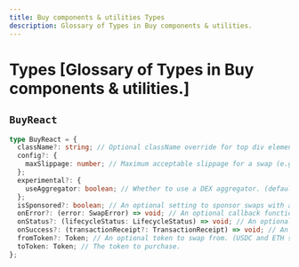 ```yaml
---
title: Buy components & utilities Types
description: Glossary of Types in Buy components & utilities.
---
```


# Types [Glossary of Types in Buy components & utilities.]

## `BuyReact`

```ts
type BuyReact = {
  className?: string; // Optional className override for top div element.
  config?: {
    maxSlippage: number; // Maximum acceptable slippage for a swap (e.g., 3 for 3%). This is a percentage, not basis points.
  };
  experimental?: {
    useAggregator: boolean; // Whether to use a DEX aggregator. (default: true)
  };
  isSponsored?: boolean; // An optional setting to sponsor swaps with a Paymaster. (default: false)
  onError?: (error: SwapError) => void; // An optional callback function that handles errors within the provider.
  onStatus?: (lifecycleStatus: LifecycleStatus) => void; // An optional callback function that exposes the component lifecycle state.
  onSuccess?: (transactionReceipt?: TransactionReceipt) => void; // An optional callback function that exposes the transaction receipt.
  fromToken?: Token; // An optional token to swap from. (USDC and ETH supported by default)
  toToken: Token; // The token to purchase.
};
```
